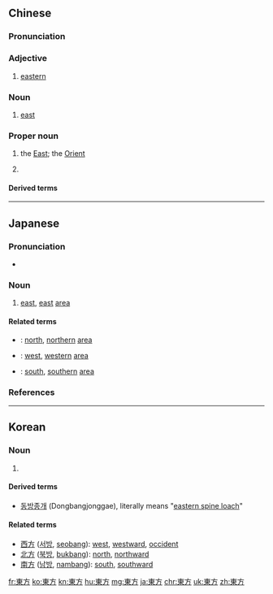 {{also|东方}}
==Chinese==
{{zh-forms|s=东方}}

===Pronunciation===
{{zh-pron
|m=dōngfāng
|c=dung1 fong1
|h=pfs=tûng-fông
|mn=tang-hng/tong-hong
|cat=a,n,pn
}}

===Adjective===
{{zh-adj}}

# [[eastern]]

===Noun===
{{zh-noun}}

# [[east]]

===Proper noun===
{{zh-proper noun}}

# the [[East]]; the [[Orient]]
# {{surname|lang=zh}}
#: {{zh-x|^東方 @^朔|{{w|Dongfang Shuo}}}}

====Derived terms====
{{zh-der|東方人}}

{{zh-cat|Elementary}}

----

==Japanese==
{{ja-kanjitab|とう|ほう|yomi=o}}

===Pronunciation===
* {{ja-pron|とうほう|y=o|acc=0|acc_ref=NHK}}

===Noun===
{{ja-noun|とうほう}}

# [[east]], [[east]] [[area]]

====Related terms====
* {{ja-r|北方|ほっぽう}}: [[north]], [[northern]] [[area]]
* {{ja-r|西方|せいほう}}: [[west]], [[western]] [[area]]
* {{ja-r|南方|なんぽう}}: [[south]], [[southern]] [[area]]

===References===
<references/>

----

==Korean==
{{ko-hanjatab}}

===Noun===
{{ko-noun|hj|hangeul=동방}}

# {{hanja form of|동방|[[east]]", "[[eastward]]", "[[orient]]}}

====Derived terms====
* [[동방종개]] (Dongbangjonggae), literally means "[[:w:eastern spine loach|eastern spine loach]]"

====Related terms====
* [[西方]] ([[서방]], [[seobang]]): [[west]], [[westward]], [[occident]]
* [[北方]] ([[북방]], [[bukbang]]): [[north]], [[northward]]
* [[南方]] ([[남방]], [[nambang]]): [[south]], [[southward]]

[[fr:東方]]
[[ko:東方]]
[[kn:東方]]
[[hu:東方]]
[[mg:東方]]
[[ja:東方]]
[[chr:東方]]
[[uk:東方]]
[[zh:東方]]